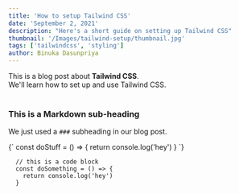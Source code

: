 ```yaml
---
title: 'How to setup Tailwind CSS'
date: 'September 2, 2021'
description: "Here's a short guide on setting up Tailwind CSS"
thumbnail: '/Images/tailwind-setup/thumbnail.jpg'
tags: ['tailwindcss', 'styling']
author: Binuka Dasunpriya
---
```


<div>
  This is a blog post about <strong>Tailwind CSS</strong>. <br/>
  We'll learn how to set up and use Tailwind CSS.
</div>

<br/>

### This is a Markdown sub-heading
We just used a `###` subheading in our blog post.

<Prism language="javascript">
  {`
    const doStuff = () => {
      return console.log('hey')
    }
  `}
</Prism>

```
  // this is a code block
  const doSomething = () => {
    return console.log('hey')
  }
```


